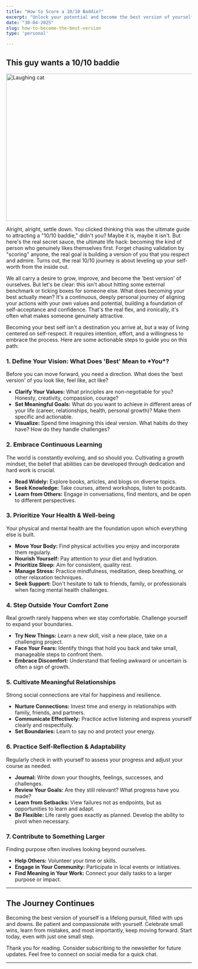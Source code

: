 ```yaml
---
title: "How to Score a 10/10 Baddie?"
excerpt: "Unlock your potential and become the best version of yourself. Explore actionable steps for self-improvement, personal growth, well-being, and finding purpose in your life."
date: "30-04-2025"
slug: how-to-become-the-best-version
type: 'personal'

---
```


<h2 class="text-2xl font-semibold text-primary my-4" id="this-guy-wants-a-10-10-baddie">This guy wants a 10/10 baddie</h2>

<div style={{ display: 'flex', justifyContent: 'center' }}>
  <img src="/blog-images/cat-laughing.webp" className="m-4" alt="Laughing cat" width="800" height="400" />
</div>

Alright, alright, settle down. You clicked thinking this was the ultimate guide to attracting a "10/10 baddie," didn't you? Maybe it is, maybe it isn't. But here's the real secret sauce, the ultimate life hack: becoming the kind of person who genuinely likes themselves first. Forget chasing validation by "scoring" anyone, the real goal is building a version of you that you respect and admire. Turns out, the real 10/10 journey is about leveling up your self-worth from the inside out.

We all carry a desire to grow, improve, and become the 'best version' of ourselves. But let's be clear: this isn't about hitting some external benchmark or ticking boxes for someone else. What does becoming your best actually mean? It's a continuous, deeply personal journey of aligning your actions with your own values and potential, building a foundation of self-acceptance and confidence. That's the real flex, and ironically, it's often what makes someone genuinely attractive.

Becoming your best self isn't a destination you arrive at, but a way of living centered on self-respect. It requires intention, effort, and a willingness to embrace the process. Here are some actionable steps to guide you on this path:

<h3 class="text-xl font-semibold text-primary my-4" id="define-your-vision">1. Define Your Vision: What Does 'Best' Mean to *You*? </h3>

Before you can move forward, you need a direction. What does the 'best version' of you look like, feel like, act like?

*   **Clarify Your Values:** What principles are non-negotiable for you? Honesty, creativity, compassion, courage?
*   **Set Meaningful Goals:** What do you want to achieve in different areas of your life (career, relationships, health, personal growth)? Make them specific and actionable.
*   **Visualize:** Spend time imagining this ideal version. What habits do they have? How do they handle challenges?

<h3 class="text-xl font-semibold text-primary my-4" id="embrace-continuous-learning">2. Embrace Continuous Learning</h3>

The world is constantly evolving, and so should you. Cultivating a growth mindset, the belief that abilities can be developed through dedication and hard work is crucial.

*   **Read Widely:** Explore books, articles, and blogs on diverse topics.
*   **Seek Knowledge:** Take courses, attend workshops, listen to podcasts.
*   **Learn from Others:** Engage in conversations, find mentors, and be open to different perspectives.

<h3 class="text-xl font-semibold text-primary my-4" id="prioritize-your-health-well-being">3. Prioritize Your Health & Well-being</h3>

Your physical and mental health are the foundation upon which everything else is built.

*   **Move Your Body:** Find physical activities you enjoy and incorporate them regularly.
*   **Nourish Yourself:** Pay attention to your diet and hydration.
*   **Prioritize Sleep:** Aim for consistent, quality rest.
*   **Manage Stress:** Practice mindfulness, meditation, deep breathing, or other relaxation techniques.
*   **Seek Support:** Don't hesitate to talk to friends, family, or professionals when facing mental health challenges.

<h3 class="text-xl font-semibold text-primary my-4" id="step-outside-your-comfort-zone">4. Step Outside Your Comfort Zone </h3>

Real growth rarely happens when we stay comfortable. Challenge yourself to expand your boundaries.

*   **Try New Things:** Learn a new skill, visit a new place, take on a challenging project.
*   **Face Your Fears:** Identify things that hold you back and take small, manageable steps to confront them.
*   **Embrace Discomfort:** Understand that feeling awkward or uncertain is often a sign of growth.

<h3 class="text-xl font-semibold text-primary my-4" id="cultivate-meaningful-relationships">5. Cultivate Meaningful Relationships </h3>

Strong social connections are vital for happiness and resilience.

*   **Nurture Connections:** Invest time and energy in relationships with family, friends, and partners.
*   **Communicate Effectively:** Practice active listening and express yourself clearly and respectfully.
*   **Set Boundaries:** Learn to say no and protect your energy.

<h3 class="text-xl font-semibold text-primary my-4" id="practice-self-reflection-adaptability">6. Practice Self-Reflection & Adaptability </h3>

Regularly check in with yourself to assess your progress and adjust your course as needed.

*   **Journal:** Write down your thoughts, feelings, successes, and challenges.
*   **Review Your Goals:** Are they still relevant? What progress have you made?
*   **Learn from Setbacks:** View failures not as endpoints, but as opportunities to learn and adapt.
*   **Be Flexible:** Life rarely goes exactly as planned. Develop the ability to pivot when necessary.

<h3 class="text-xl font-semibold text-primary my-4" id="contribute-to-something-larger">7. Contribute to Something Larger </h3>

Finding purpose often involves looking beyond ourselves.

*   **Help Others:** Volunteer your time or skills.
*   **Engage in Your Community:** Participate in local events or initiatives.
*   **Find Meaning in Your Work:** Connect your daily tasks to a larger purpose or impact.

---

<h2 class="text-2xl font-semibold text-primary my-4" id="the-journey-continues">The Journey Continues </h2>

Becoming the best version of yourself is a lifelong pursuit, filled with ups and downs. Be patient and compassionate with yourself. Celebrate small wins, learn from mistakes, and most importantly, keep moving forward. Start today, even with just one small step.

Thank you for reading. Consider subscribing to the newsletter for future updates. Feel free to connect on social media for a quick chat.

---